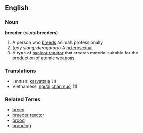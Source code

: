 ==English==
===Noun===
'''breeder''' (''plural'' '''breeders''')

#A person who [[breed]]s animals professionally
#(''gay slang; derogatory'') A [[heterosexual]]
#A type of [[nuclear reactor]] that creates material suitable for the production of atomic weapons.

===Translations===
*Finnish: [[kasvattaja]] (1)
*Vietnamese: [[người]] [[chăn nuôi]] (1)

===Related Terms===
*[[breed]]
*[[breeder reactor]]
*[[brood]]
*[[brooding]]